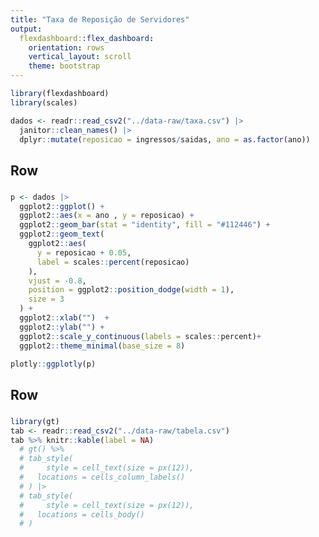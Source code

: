 ```yaml
---
title: "Taxa de Reposição de Servidores"
output: 
  flexdashboard::flex_dashboard:
    orientation: rows
    vertical_layout: scroll
    theme: bootstrap
---
```



```r
library(flexdashboard)
library(scales)

dados <- readr::read_csv2("../data-raw/taxa.csv") |> 
  janitor::clean_names() |> 
  dplyr::mutate(reposicao = ingressos/saidas, ano = as.factor(ano)) 


```

Row {data-height=200, data-width=350}
-------------------------------------
###

```r

p <- dados |> 
  ggplot2::ggplot() +
  ggplot2::aes(x = ano , y = reposicao) +
  ggplot2::geom_bar(stat = "identity", fill = "#112446") +
  ggplot2::geom_text(
    ggplot2::aes(
      y = reposicao + 0.05,
      label = scales::percent(reposicao) 
    ),
    vjust = -0.8,
    position = ggplot2::position_dodge(width = 1), 
    size = 3
  ) +
  ggplot2::xlab("")  +
  ggplot2::ylab("") +
  ggplot2::scale_y_continuous(labels = scales::percent)+
  ggplot2::theme_minimal(base_size = 8)

plotly::ggplotly(p)

```

Row {data-height=100,  data-width=350}
-------------------------------------
###

```r
library(gt)
tab <- readr::read_csv2("../data-raw/tabela.csv")
tab %>% knitr::kable(label = NA)
  # gt() %>%
  # tab_style(
  #     style = cell_text(size = px(12)),
  #   locations = cells_column_labels()
  # ) |> 
  # tab_style(
  #     style = cell_text(size = px(12)),
  #   locations = cells_body()
  # )
```

